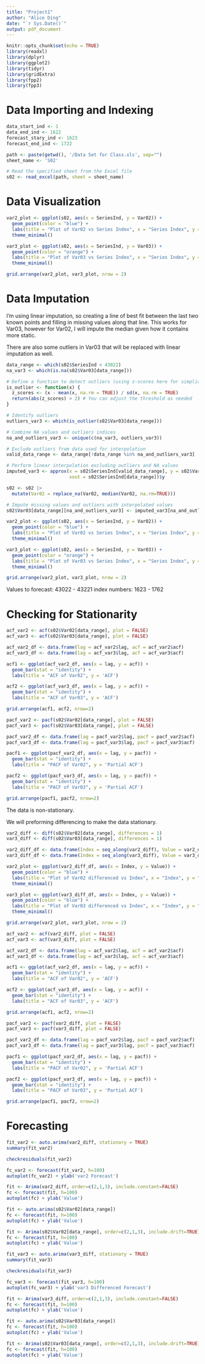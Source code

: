 ```yaml
---
title: "Project1"
author: "Alice Ding"
date: "`r Sys.Date()`"
output: pdf_document
---
```


```r
knitr::opts_chunk$set(echo = TRUE)
library(readxl)
library(dplyr)
library(ggplot2)
library(tidyr)
library(gridExtra)
library(fpp2)
library(fpp3)
```

# Data Importing and Indexing

```r
data_start_ind <- 1
data_end_ind <- 1622
forecast_stary_ind <- 1623
forecast_end_ind <- 1722

path <- paste(getwd(), '/Data Set for Class.xls', sep="")
sheet_name <- 'S02'

# Read the specified sheet from the Excel file
s02 <- read_excel(path, sheet = sheet_name)
```

# Data Visualization

```r
var2_plot <- ggplot(s02, aes(x = SeriesInd, y = Var02)) +
  geom_point(color = "blue") +
  labs(title = "Plot of Var02 vs Series Index", x = "Series Index", y = "Value") +
  theme_minimal()
```

```r
var3_plot <- ggplot(s02, aes(x = SeriesInd, y = Var03)) +
  geom_point(color = "orange") +
  labs(title = "Plot of Var03 vs Series Index", x = "Series Index", y = "Value") +
  theme_minimal()
```

```r
grid.arrange(var2_plot, var3_plot, nrow = 2)
```

# Data Imputation 

I'm using linear imputation, so creating a line of best fit between the last two known points and filling in missing values along that line. This works for Var03, however for Var02, I will impute the median given how it contains more static.

There are also some outliers in Var03 that will be replaced with linear imputation as well.

```r
data_range <- which(s02$SeriesInd < 43022)
na_var3 <- which(is.na(s02$Var03[data_range]))
```

```r
# Define a function to detect outliers (using z-scores here for simplicity)
is_outlier <- function(x) {
  z_scores <- (x - mean(x, na.rm = TRUE)) / sd(x, na.rm = TRUE)
  return(abs(z_scores) > 2) # You can adjust the threshold as needed
}

# Identify outliers
outliers_var3 <- which(is_outlier(s02$Var03[data_range]))

# Combine NA values and outliers indices
na_and_outliers_var3 <- unique(c(na_var3, outliers_var3))

# Exclude outliers from data used for interpolation
valid_data_range <- data_range[!data_range %in% na_and_outliers_var3]

# Perform linear interpolation excluding outliers and NA values
imputed_var3 <- approx(x = s02$SeriesInd[valid_data_range], y = s02$Var03[valid_data_range], 
                       xout = s02$SeriesInd[data_range])$y
```

```r
s02 <- s02 |>
  mutate(Var02 = replace_na(Var02, median(Var02, na.rm=TRUE)))

# Impute missing values and outliers with interpolated values
s02$Var03[data_range][na_and_outliers_var3] <- imputed_var3[na_and_outliers_var3]
```

```r
var2_plot <- ggplot(s02, aes(x = SeriesInd, y = Var02)) +
  geom_point(color = "blue") +
  labs(title = "Plot of Var02 vs Series Index", x = "Series Index", y = "Value") +
  theme_minimal()
```

```r
var3_plot <- ggplot(s02, aes(x = SeriesInd, y = Var03)) +
  geom_point(color = "orange") +
  labs(title = "Plot of Var03 vs Series Index", x = "Series Index", y = "Value") +
  theme_minimal()
```

```r
grid.arrange(var2_plot, var3_plot, nrow = 2)
```
Values to forecast: 43022 - 43221
index numbers: 1623 - 1762

# Checking for Stationarity

```r
acf_var2 <- acf(s02$Var02[data_range], plot = FALSE)
acf_var3 <- acf(s02$Var03[data_range], plot = FALSE)

acf_var2_df <- data.frame(lag = acf_var2$lag, acf = acf_var2$acf)
acf_var3_df <- data.frame(lag = acf_var3$lag, acf = acf_var3$acf)

acf1 <- ggplot(acf_var2_df, aes(x = lag, y = acf)) +
  geom_bar(stat = "identity") +
  labs(title = "ACF of Var02", y = 'ACF')

acf2 <- ggplot(acf_var3_df, aes(x = lag, y = acf)) +
  geom_bar(stat = "identity") +
  labs(title = "ACF of Var03", y = 'ACF')

grid.arrange(acf1, acf2, nrow=2)
```

```r
pacf_var2 <- pacf(s02$Var02[data_range], plot = FALSE)
pacf_var3 <- pacf(s02$Var03[data_range], plot = FALSE)

pacf_var2_df <- data.frame(lag = pacf_var2$lag, pacf = pacf_var2$acf)
pacf_var3_df <- data.frame(lag = pacf_var3$lag, pacf = pacf_var3$acf)

pacf1 <- ggplot(pacf_var2_df, aes(x = lag, y = pacf)) +
  geom_bar(stat = "identity") +
  labs(title = "PACF of Var02", y = 'Partial ACF')

pacf2 <- ggplot(pacf_var3_df, aes(x = lag, y = pacf)) +
  geom_bar(stat = "identity") +
  labs(title = "PACF of Var03", y = 'Partial ACF')

grid.arrange(pacf1, pacf2, nrow=2)
```

The data is non-stationary.

We will preforming differencing to make the data stationary.

```r
var2_diff <- diff(s02$Var02[data_range], differences = 1)
var3_diff <- diff(s02$Var03[data_range], differences = 1)

var2_diff_df <- data.frame(Index = seq_along(var2_diff), Value = var2_diff)
var3_diff_df <- data.frame(Index = seq_along(var3_diff), Value = var3_diff)
```

```r
var2_plot <- ggplot(var2_diff_df, aes(x = Index, y = Value)) +
  geom_point(color = "blue") +
  labs(title = "Plot of Var02 differenced vs Index", x = "Index", y = "Value") +
  theme_minimal()
```

```r
var3_plot <- ggplot(var3_diff_df, aes(x = Index, y = Value)) +
  geom_point(color = "blue") +
  labs(title = "Plot of Var03 differenced vs Index", x = "Index", y = "Value") +
  theme_minimal()
```

```r
grid.arrange(var2_plot, var3_plot, nrow = 2)
```
```r
acf_var2 <- acf(var2_diff, plot = FALSE)
acf_var3 <- acf(var3_diff, plot = FALSE)

acf_var2_df <- data.frame(lag = acf_var2$lag, acf = acf_var2$acf)
acf_var3_df <- data.frame(lag = acf_var3$lag, acf = acf_var3$acf)

acf1 <- ggplot(acf_var2_df, aes(x = lag, y = acf)) +
  geom_bar(stat = "identity") +
  labs(title = "ACF of Var02", y = 'ACF')

acf2 <- ggplot(acf_var3_df, aes(x = lag, y = acf)) +
  geom_bar(stat = "identity") +
  labs(title = "ACF of Var03", y = 'ACF')

grid.arrange(acf1, acf2, nrow=2)
```

```r
pacf_var2 <- pacf(var2_diff, plot = FALSE)
pacf_var3 <- pacf(var3_diff, plot = FALSE)

pacf_var2_df <- data.frame(lag = pacf_var2$lag, pacf = pacf_var2$acf)
pacf_var3_df <- data.frame(lag = pacf_var3$lag, pacf = pacf_var3$acf)

pacf1 <- ggplot(pacf_var2_df, aes(x = lag, y = pacf)) +
  geom_bar(stat = "identity") +
  labs(title = "PACF of Var02", y = 'Partial ACF')

pacf2 <- ggplot(pacf_var3_df, aes(x = lag, y = pacf)) +
  geom_bar(stat = "identity") +
  labs(title = "PACF of Var03", y = 'Partial ACF')

grid.arrange(pacf1, pacf2, nrow=2)
```

# Forecasting

```r
fit_var2 <- auto.arima(var2_diff, stationary = TRUE)
summary(fit_var2)
```

```r
checkresiduals(fit_var2)
```

```r
fc_var2 <- forecast(fit_var2, h=100)
autoplot(fc_var2) + ylab('var2 Forecast')
```

```r
fit <- Arima(var2_diff, order=c(2,1,3), include.constant=FALSE)
fc <- forecast(fit, h=100)
autoplot(fc) + ylab('Value')
```

```r
fit <- auto.arima(s02$Var02[data_range])
fc <- forecast(fit, h=100)
autoplot(fc) + ylab('Value')
```


```r
fit <- Arima(s02$Var02[data_range], order=c(2,1,3), include.drift=TRUE)
fc <- forecast(fit, h=100)
autoplot(fc) + ylab('Value')
```


```r
fit_var3 <- auto.arima(var3_diff, stationary = TRUE)
summary(fit_var3)
```

```r
checkresiduals(fit_var3)
```

```r
fc_var3 <- forecast(fit_var3, h=100)
autoplot(fc_var3) + ylab('var3 Differenced Forecast')
```

```r
fit <- Arima(var3_diff, order=c(2,1,3), include.constant=FALSE)
fc <- forecast(fit, h=100)
autoplot(fc) + ylab('Value')
```

```r
fit <- auto.arima(s02$Var03[data_range])
fc <- forecast(fit, h=100)
autoplot(fc) + ylab('Value')
```


```r
fit <- Arima(s02$Var03[data_range], order=c(2,1,3), include.drift=TRUE)
fc <- forecast(fit, h=100)
autoplot(fc) + ylab('Value')
```

